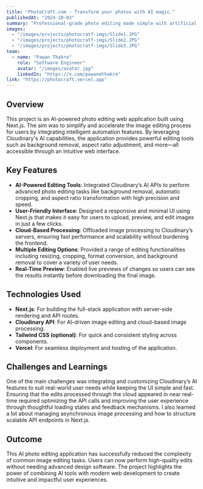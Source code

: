 ```yaml
---
title: "PhotoCraft.com - Transform your photos with AI magic."
publishedAt: "2024-10-03"
summary: "Professional-grade photo editing made simple with artificial intelligence. Perfect your photos in seconds, not hours."
images: 
  - "/images/projects/photocratf-imgs/Slide1.JPG"
  - "/images/projects/photocratf-imgs/Slide2.JPG"
  - "/images/projects/photocratf-imgs/Slide3.JPG"
team:
  - name: "Pawan Thakre"
    role: "Software Engineer"
    avatar: "/images/avatar.jpg"
    linkedIn: "https://x.com/pawanmthakre"
link: "https://photocraft.vercel.app"
---
```


## Overview

This project is an AI-powered photo editing web application built using Next.js. The aim was to simplify and accelerate the image editing process for users by integrating intelligent automation features. By leveraging Cloudinary's AI capabilities, the application provides powerful editing tools such as background removal, aspect ratio adjustment, and more—all accessible through an intuitive web interface.

## Key Features

- **AI-Powered Editing Tools**: Integrated Cloudinary’s AI APIs to perform advanced photo editing tasks like background removal, automatic cropping, and aspect ratio transformation with high precision and speed.
- **User-Friendly Interface**: Designed a responsive and minimal UI using Next.js that makes it easy for users to upload, preview, and edit images in just a few clicks.
- **Cloud-Based Processing**: Offloaded image processing to Cloudinary’s servers, ensuring fast performance and scalability without burdening the frontend.
- **Multiple Editing Options**: Provided a range of editing functionalities including resizing, cropping, format conversion, and background removal to cover a variety of user needs.
- **Real-Time Preview**: Enabled live previews of changes so users can see the results instantly before downloading the final image.

## Technologies Used

- **Next.js**: For building the full-stack application with server-side rendering and API routes.
- **Cloudinary API**: For AI-driven image editing and cloud-based image processing.
- **Tailwind CSS (optional)**: For quick and consistent styling across components.
- **Vercel**: For seamless deployment and hosting of the application.

## Challenges and Learnings

One of the main challenges was integrating and customizing Cloudinary’s AI features to suit real-world user needs while keeping the UI simple and fast. Ensuring that the edits processed through the cloud appeared in near real-time required optimizing the API calls and improving the user experience through thoughtful loading states and feedback mechanisms. I also learned a lot about managing asynchronous image processing and how to structure scalable API endpoints in Next.js.

## Outcome

This AI photo editing application has successfully reduced the complexity of common image editing tasks. Users can now perform high-quality edits without needing advanced design software. The project highlights the power of combining AI tools with modern web development to create intuitive and impactful user experiences.